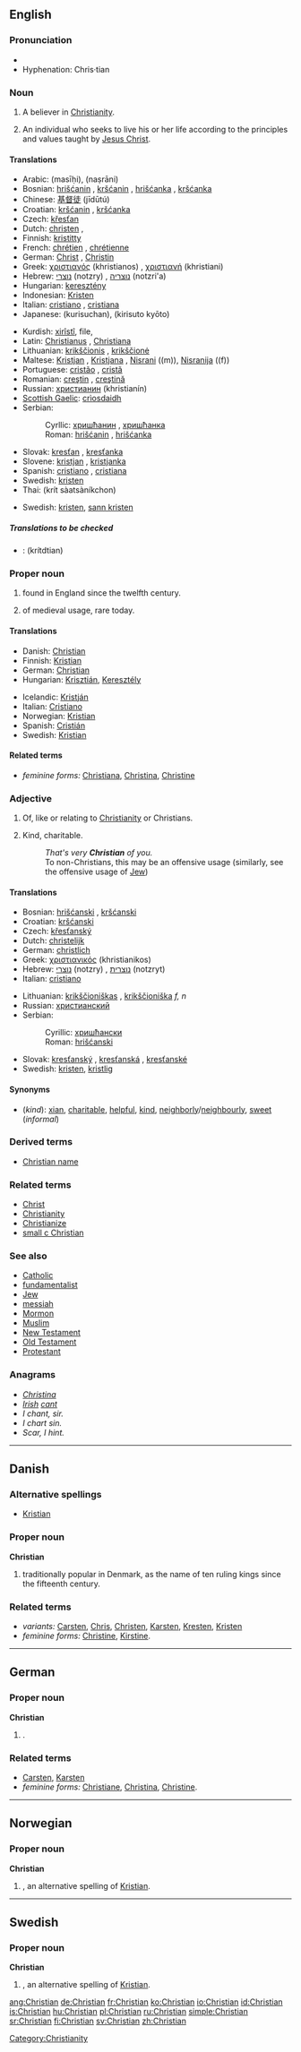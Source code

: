 ==English==

{{rank|started|respect|that's|744|Christian|food|trying|states}}

===Pronunciation===
*{{IPA|/ˈkɹɪstʃən/}}
*Hyphenation: Chris·tian

===Noun===
{{en-noun}}

# {{context|Christianity}} A believer in [[Christianity]].
# {{context|Christianity}} An individual who seeks to live his or her life according to the principles and values taught by [[Jesus Christ]].

====Translations====
{{trans-top|member of the Christian religion}}
*Arabic: {{ARchar|[[مسيحي]]}} (masīḥi), {{ARchar|[[نصراني]]}} (naṣrāni)
*Bosnian: [[hrišćanin]] {{m}}, [[kršćanin]] {{m}}, [[hrišćanka]] {{f}}, [[kršćanka]] {{f}}
*Chinese: [[基督徒]] (jīdūtú)
*Croatian: [[kršćanin]] {{m}}, [[kršćanka]] {{f}}
*Czech: [[křesťan]] {{m}}
*Dutch: [[christen]] {{m}}, {{f}}
*Finnish: [[kristitty]]
*French: [[chrétien]] {{m}}, [[chrétienne]] {{f}}
*German: [[Christ]] {{m}}, [[Christin]] {{f}}
*Greek: [[χριστιανός]] (khristianos) {{m}}, [[χριστιανή]] (khristiani) {{f}}
*Hebrew: [[נוצרי]] (notzry) {{m}}, [[נוצריה]] (notzri'a) {{f}}
*Hungarian: [[keresztény]]
*Indonesian: [[Kristen]]
*Italian: [[cristiano]] {{m}}, [[cristiana]] {{f}}
*Japanese: {{JAchar|[[クリスチャン]]}} (kurisuchan), {{JAchar|[[キリスト教徒]]}} (kirisuto kyōto)
{{trans-mid}}
*Kurdish: [[xirîstî]], file, {{KUchar|[[مه‌سیحی]]}}
*Latin: [[Christianus]] {{m}}, [[Christiana]] {{f}}
*Lithuanian: [[krikščionis]] {{m}}, [[krikščionė]] {{f}}
*Maltese: [[Kristjan]] {{m}}, [[Kristjana]] {{f}}, [[Nisrani]] ((m)), [[Nisranija]] ((f))
*Portuguese: [[cristão]] {{m}}, [[cristã]] {{f}}
*Romanian: [[creştin]] {{m}}, [[creştină]] {{f}}
*Russian: [[христианин]] (khristianín) {{m}}
*[[Scottish Gaelic]]: [[crìosdaidh]] {{m}}
*Serbian:
*:Cyrllic: [[хришћанин]] {{m}}, [[хришћанка]] {{f}}
*:Roman: [[hrišćanin]] {{m}}, [[hrišćanka]] {{f}}
*Slovak: [[kresťan]] {{m}}, [[kresťanka]] {{f}}
*Slovene: [[kristjan]] {{m}}, [[kristjanka]] {{f}}
*Spanish: [[cristiano]] {{m}}, [[cristiana]] {{f}}
*Swedish: [[kristen]] {{c}}
*Thai: {{THchar|[[คริสต์ศาสนิกชน]]}} (krít sàatsàníkchon)
{{trans-bottom}}

{{trans-top|someone who seeks to obey Jesus Christ}}
{{trans-mid}}
*Swedish: [[kristen]], [[sann kristen]]
{{trans-bottom}}

=====Translations to be checked=====
{{checktrans}}
*{{ttbc|Thai}}: {{THchar|[[คริสเตียน]]}} (krítdtian)

===Proper noun===
{{en-proper noun}}

# {{given name|male}} found in England since the twelfth century.
# {{given name|female}} of medieval usage, rare today.

====Translations====
{{trans-top|male given name}}
*Danish: [[Christian#Danish|Christian]]
*Finnish: [[Kristian]]
*German: [[Christian#German|Christian]]
*Hungarian: [[Krisztián]], [[Keresztély]]
{{trans-mid}}
*Icelandic: [[Kristján]]
*Italian: [[Cristiano]]
*Norwegian: [[Kristian]]
*Spanish: [[Cristián]]
*Swedish: [[Kristian]]
{{trans-bottom}}

====Related terms====
*''feminine forms:'' [[Christiana]], [[Christina]], [[Christine]]


===Adjective===
{{en-adj}}

# {{context|not comparable}} Of, like or relating to [[Christianity]] or Christians.
# Kind, charitable.
#:''That's very '''Christian''' of you.''
#:To non-Christians, this may be an offensive usage (similarly, see the offensive usage of [[Jew]])

====Translations====
{{trans-top|of, like or relating to Christianity}}
*Bosnian: [[hrišćanski]] {{m}}, [[kršćanski]] {{m}}
*Croatian: [[kršćanski]] {{m}}
*Czech: [[křesťanský]] {{m}}
*Dutch: [[christelijk]]
*German: [[christlich]]
*Greek: [[χριστιανικός]] (khristianikos)
*Hebrew: [[נוצרי]] (notzry) {{m}}, [[נוצרית]] (notzryt) {{f}}
*Italian: [[cristiano]]
{{trans-mid}}
*Lithuanian: [[krikščioniškas]] {{m}}, [[krikščioniška]] ''f, n''
*Russian: [[христианский]]
*Serbian:
*:Cyrillic: [[хришћански]] {{m}}
*:Roman: [[hrišćanski]] {{m}}
*Slovak: [[kresťanský]] {{m}}, [[kresťanská]] {{f}}, [[kresťanské]] {{n}}
*Swedish: [[kristen]], [[kristlig]]
{{trans-bottom}}

{{trans-top|kind}}
{{trans-mid}}
{{trans-bottom}}

====Synonyms====
*(''kind''): [[xian]], [[charitable]], [[helpful]], [[kind]], [[neighborly]]/[[neighbourly]], [[sweet]] (''informal'')

===Derived terms===
*[[Christian name]]

===Related terms===
*[[Christ]]
*[[Christianity]]
*[[Christianize]]
*[[small c Christian]]

===See also===
*[[Catholic]]
*[[fundamentalist]]
*[[Jew]]
*[[messiah]]
*[[Mormon]]
*[[Muslim]]
*[[New Testament]]
*[[Old Testament]]
*[[Protestant]]

===Anagrams===
*''[[Christina]]''
*''[[Irish]] [[cant]]''
*''I chant, sir.''
*''I chart sin.''
*''Scar, I hint.''

[[Category:Christianity]]

----

==Danish==

===Alternative spellings===
*[[Kristian]]

===Proper noun===
'''Christian'''

# {{given name|male||da:}} traditionally popular in Denmark, as the name of ten ruling kings since the fifteenth century.

===Related terms===
*''variants:'' [[Carsten]], [[Chris]], [[Christen]], [[Karsten]], [[Kresten]], [[Kristen]]
*''feminine forms:'' [[Christine]], [[Kirstine]].

----

==German==

===Proper noun===
'''Christian'''

# {{given name|male||de:}}.

===Related terms===
*[[Carsten]], [[Karsten]]
*''feminine forms:'' [[Christiane]], [[Christina]], [[Christine]].

----

==Norwegian==

===Proper noun===
'''Christian'''

# {{given name|male||no:}}, an alternative spelling of [[Kristian]].

----

==Swedish==

===Proper noun===
'''Christian'''

# {{given name|male||sv:}}, an alternative spelling of [[Kristian]].

[[ang:Christian]]
[[de:Christian]]
[[fr:Christian]]
[[ko:Christian]]
[[io:Christian]]
[[id:Christian]]
[[is:Christian]]
[[hu:Christian]]
[[pl:Christian]]
[[ru:Christian]]
[[simple:Christian]]
[[sr:Christian]]
[[fi:Christian]]
[[sv:Christian]]
[[zh:Christian]]